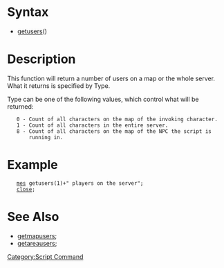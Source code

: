 =Syntax=
*[[getusers]](<type>)

=Description=
This function will return a number of users on a map or the whole server. What 
it returns is specified by Type.

Type can be one of the following values, which control what will be returned:

    0 - Count of all characters on the map of the invoking character.
    1 - Count of all characters in the entire server.
    8 - Count of all characters on the map of the NPC the script is
        running in.
=Example=

    [[mes]] getusers(1)+" players on the server";
    [[close]];

=See Also=
*[[getmapusers]];
*[[getareausers]];

[[Category:Script Command]]